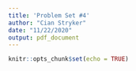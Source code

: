 ```yaml
---
title: 'Problem Set #4'
author: "Cian Stryker"
date: "11/22/2020"
output: pdf_document
---
```


```r
knitr::opts_chunk$set(echo = TRUE)
```

